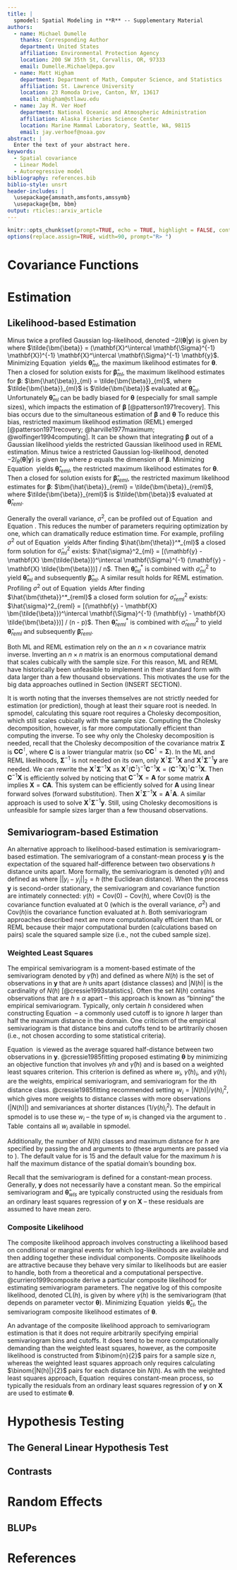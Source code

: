 ```yaml
---
title: |
  spmodel: Spatial Modeling in **R** -- Supplementary Material
authors:
  - name: Michael Dumelle
    thanks: Corresponding Author
    department: United States
    affiliation: Environmental Protection Agency
    location: 200 SW 35th St, Corvallis, OR, 97333
    email: Dumelle.Michael@epa.gov
  - name: Matt Higham
    department: Department of Math, Computer Science, and Statistics
    affiliation: St. Lawrence University
    location: 23 Romoda Drive, Canton, NY, 13617
    email: mhigham@stlawu.edu
  - name: Jay M. Ver Hoef
    department: National Oceanic and Atmospheric Administration
    affiliation: Alaska Fisheries Science Center
    location: Marine Mammal Laboratory, Seattle, WA, 98115
    email: jay.verhoef@noaa.gov
abstract: |
  Enter the text of your abstract here.
keywords:
  - Spatial covariance
  - Linear Model
  - Autoregressive model
bibliography: references.bib
biblio-style: unsrt
header-includes: |
  \usepackage{amsmath,amsfonts,amssymb}
  \usepackage{bm, bbm}
output: rticles::arxiv_article
---
```


```r
knitr::opts_chunk$set(prompt=TRUE, echo = TRUE, highlight = FALSE, continue = " + ", comment = "")
options(replace.assign=TRUE, width=90, prompt="R> ")
```

# Covariance Functions

# Estimation

## Likelihood-based Estimation

Minus twice a profiled Gaussian log-likelihood, denoted $-2l(\bm{\theta} | \mathbf{y})$ is given by 
\begin{equation}\label{eq:ml-lik}
  -2l(\bm{\theta} | \mathbf{y}) = \ln{|\mathbf{\Sigma}|} + (\mathbf{y} - \mathbf{X} \tilde{\bm{\beta}})^\intercal \mathbf{\Sigma}^{-1} (\mathbf{y} - \mathbf{X} \tilde{\bm{\beta}}) + n \ln{2\pi},
\end{equation}
where $\tilde{\bm{\beta}} = (\mathbf{X}^\intercal \mathbf{\Sigma}^{-1} \mathbf{X})^{-1} \mathbf{X}^\intercal \mathbf{\Sigma}^{-1} \mathbf{y}$. Minimizing Equation$~$\ref{eq:ml-lik} yields $\bm{\hat{\theta}}_{ml}$, the maximum likelihood estimates for $\bm{\theta}$. Then a closed for solution exists for $\bm{\hat{\beta}}_{ml}$, the maximum likelihood estimates for $\bm{\beta}$: $\bm{\hat{\beta}}_{ml} = \tilde{\bm{\beta}}_{ml}$, where $\tilde{\bm{\beta}}_{ml}$ is $\tilde{\bm{\beta}}$ evaluated at $\bm{\hat{\theta}}_{ml}$. Unfortunately $\bm{\hat{\theta}}_{ml}$ can be badly biased for $\bm{\theta}$ (especially for small sample sizes), which impacts the estimation of $\bm{\beta}$ [@patterson1971recovery]. This bias occurs due to the simultaneous estimation of $\bm{\beta}$ and $\bm{\theta}$ To reduce this bias, restricted maximum likelihood estimation (REML) emerged [@patterson1971recovery; @harville1977maximum; @wolfinger1994computing]. It can be shown that integrating $\bm{\beta}$ out of a Gaussian likelihood yields the restricted Gaussian likelihood used in REML estimation. Minus twice a restricted Gaussian log-likelihood, denoted $-2l_R(\bm{\theta} | \mathbf{y})$ is given by 
\begin{equation}\label{eq:reml-lik}
  -2l_R(\bm{\theta} | \mathbf{y}) = -2l(\bm{\theta} | \mathbf{y})  + \ln{|\mathbf{X}^\intercal \mathbf{\Sigma}^{-1} \mathbf{X}|} - p \ln{2\pi} ,
\end{equation}
where $p$ equals the dimension of $\bm{\beta}$. Minimizing Equation$~$\ref{eq:reml-lik} yields $\bm{\hat{\theta}}_{reml}$, the restricted maximum likelihood estimates for $\bm{\theta}$. Then a closed for solution exists for $\bm{\hat{\beta}}_{reml}$, the restricted maximum likelihood estimates for $\bm{\beta}$: $\bm{\hat{\beta}}_{reml} = \tilde{\bm{\beta}}_{reml}$, where $\tilde{\bm{\beta}}_{reml}$ is $\tilde{\bm{\beta}}$ evaluated at $\bm{\hat{\theta}}_{reml}$.

Generally the overall variance, $\sigma^2$, can be profiled out of Equation$~$\ref{eq:ml-lik} and Equation$~$\ref{eq:reml-lik}. This reduces the number of parameters requiring optimization by one, which can dramatically reduce estimation time. For example, profiling $\sigma^2$ out of Equation$~$\ref{eq:ml-lik} yields
\begin{equation}\label{eq:ml-plik}
  -2l^*(\bm{\theta}^* | \mathbf{y}) = \ln{|\mathbf{\Sigma^*}|} + n\ln[(\mathbf{y} - \mathbf{X} \tilde{\bm{\beta}})^\intercal \mathbf{\Sigma}^{-1} (\mathbf{y} - \mathbf{X} \tilde{\bm{\beta}})] + n + n\ln{2\pi / n}.
\end{equation}
After finding $\hat{\bm{\theta}}^*_{ml}$ a closed form solution for $\hat{\sigma}^2_{ml}$ exists: $\hat{\sigma}^2_{ml} = [(\mathbf{y} - \mathbf{X} \bm{\tilde{\beta}})^\intercal \mathbf{\Sigma}^{-1} (\mathbf{y} - \mathbf{X} \tilde{\bm{\beta}})] / n$. Then $\bm{\hat{\theta}}^*_{ml}$ is combined with $\hat{\sigma}^2_{ml}$ to yield $\bm{\hat{\theta}}_{ml}$ and subsequently $\bm{\hat{\beta}}_{ml}$. A similar result holds for REML estimation. Profiling $\sigma^2$ out of Equation$~$\ref{eq:reml-lik} yields
\begin{equation}\label{eq:reml-plik}
  -2l_R^*(\bm{\theta}^* | \mathbf{y}) = \ln{|\mathbf{\Sigma^*}|} + (n - p)\ln[(\mathbf{y} - \mathbf{X} \tilde{\bm{\beta}})^\intercal \mathbf{\Sigma}^{-1} (\mathbf{y} - \mathbf{X} \tilde{\bm{\beta}})] + (n - p) + (n - p)\ln2\pi / (n - p).
\end{equation}
After finding $\hat{\bm{\theta}}^*_{reml}$ a closed form solution for $\hat{\sigma}^2_{reml}$ exists: $\hat{\sigma}^2_{reml} = [(\mathbf{y} - \mathbf{X} \bm{\tilde{\beta}})^\intercal \mathbf{\Sigma}^{-1} (\mathbf{y} - \mathbf{X} \tilde{\bm{\beta}})] / (n - p)$. Then $\bm{\hat{\theta}}^*_{reml}$ is combined with $\hat{\sigma}^2_{reml}$ to yield $\bm{\hat{\theta}}_{reml}$ and subsequently $\bm{\hat{\beta}}_{reml}$.

Both ML and REML estimation rely on the an $n \times n$ covariance matrix inverse. Inverting an $n \times n$ matrix is an enormous computational demand that scales cubically with the sample size. For this reason, ML and REML have historically been unfeasible to implement in their standard form with data larger than a few thousand observations. This motivates the use for the big data approaches outlined in Section$~$(INSERT SECTION).

It is worth noting that the inverses themselves are not strictly needed for estimation (or prediction), though at least their square root is needed. In spmodel, calculating this square root requires a Cholesky decomposition, which still scales cubically with the sample size. Computing the Cholesky decomposition, however, is far more computationally efficient than computing the inverse. To see why only the Cholesky decomposition is needed, recall that the Cholesky decomposition of the covariance matrix $\mathbf{\Sigma}$ is $\mathbf{C}\mathbf{C}^\intercal$, where $\mathbf{C}$ is a lower triangular matrix (so $\mathbf{C}\mathbf{C}^\intercal = \mathbf{\Sigma}$). In the ML and REML likelihoods, $\mathbf{\Sigma}^{-1}$ is not needed on its own, only $\mathbf{X}^\intercal \mathbf{\Sigma}^{-1} \mathbf{X}$ and $\mathbf{X}^\intercal \mathbf{\Sigma}^{-1} \mathbf{y}$ are needed. We can rewrite the $\mathbf{X}^\intercal \mathbf{\Sigma}^{-1} \mathbf{X}$ as $\mathbf{X}^\intercal (\mathbf{C}^\intercal)^{-1} \mathbf{C}^{-1} \mathbf{X} = (\mathbf{C}^{-1} \mathbf{X})^\intercal \mathbf{C}^{-1} \mathbf{X}$. Then $\mathbf{C}^{-1} \mathbf{X}$ is efficiently solved by noticing that $\mathbf{C}^{-1} \mathbf{X} = \mathbf{A}$ for some matrix $\mathbf{A}$ implies $\mathbf{X} = \mathbf{C} \mathbf{A}$. This system can be efficiently solved for $\mathbf{A}$ using linear forward solves (forward substitution). Then $\mathbf{X}^\intercal \mathbf{\Sigma}^{-1} \mathbf{X} = \mathbf{A}^\intercal \mathbf{A}$. A similar approach is used to solve $\mathbf{X}^\intercal \mathbf{\Sigma}^{-1} \mathbf{y}$. Still, using Cholesky decomositions is unfeasible for sample sizes larger than a few thousand observations.

## Semivariogram-based Estimation

An alternative approach to likelihood-based estimation is semivariogram-based estimation. The semivariogram of a constant-mean process $\mathbf{y}$ is the expectation of the squared half-difference between two observations $h$ distance units apart. More formally, the semivariogram is denoted $\gamma(h)$ and defined as
\begin{equation}\label{eq:sv}
  \gamma(h) = \text{E}(y_i - y_j)^2 / 2 ,
\end{equation}
where $||y_i - y_j||_2 = h$ (the Euclidean distance). When the process $\mathbf{y}$ is second-order stationary, the semivariogram and covariance function are intimately connected: $\gamma(h) = \text{Cov}(0) - \text{Cov}(h)$, where $\text{Cov}(0)$ is the covariance function evaluated at 0 (which is the overall variance, $\sigma^2$) and $\text{Cov}(h)$is the covariance function evaluated at $h$. Both semivariogram approaches described next are more computationally efficient than ML or REML because their major computational burden (calculations based on pairs) scale the squared sample size (i.e., not the cubed sample size).

### Weighted Least Squares

The empirical semivariogram is a moment-based estimate of the semivariogram denoted by $\hat{\gamma}(h)$ and defined as
\begin{equation}\label{eq:esv}
  \hat{\gamma}(h) = \frac{1}{2|N(h)|} \sum_{N(h)} (y_i - y_j)^2, 
\end{equation}
where $N(h)$ is the set of observations in $\mathbf{y}$ that are $h$ units apart (distance classes) and $|N(h)|$ is the cardinality of $N(h)$ [@cressie1993statistics]. Often the set $N(h)$ contains observations that are $h \pm \alpha$ apart -- this approach is known as "binning" the empirical semivariogram. Typically, only certain $h$ considered when constructing Equation$~$\ref{eq:esv} -- a commonly used cutoff is to ignore $h$ larger than half the maximum distance in the domain. One criticism of the empirical semivariogram is that distance bins and cutoffs tend to be artitrarily chosen (i.e., not chosen according to some statistical criteria).

Equation$~$\eqref{eq:esv} is viewed as the average squared half-distance between two observations in $\mathbf{y}$. @cressie1985fitting proposed estimating $\bm{\theta}$ by minimizing an objective function that involves $\gamma{h}$ and $\hat{\gamma}(h)$ and is based on a weighted least squares criterion. This criterion is defined as
\begin{equation}\label{eq:svwls}
  \sum_i w_i [\hat{\gamma}(h)_i - \gamma(h)_i]^2,
\end{equation}
where $w_i$, $\hat{\gamma}(h)_i$, and $\gamma(h)_i$ are the weights, empirical semivariogram, and semivariogram for the $i$th distance class. @cressie1985fitting recommended setting $w_i = |N(h)| / \gamma(h)_i^2$, which gives more weights to distance classes with more observations ($|N(h)|$) and semivariances at shorter distances ($1 / \gamma(h)_i^2$). The default in spmodel is to use these $w_i$ -- the type of $w_i$ is changed via the \texttt{weights} argument to \texttt{splm()}. Table$~$\ref{tab:weights} contains all $w_i$ available in spmodel. 
\begin{table}\label{tab:weights}
  \centering
  \begin{tabular}{c|c|c}
  \hline
  $w_i$ Name & $w_i$ Form & \texttt{weight = } \\
  Cressie & $|N(h)| / \gamma(h)_i^2$ & \texttt{"cressie"} \\
  Cressie (Denominator) Root & $|N(h)| / \gamma(h)_i$ & \texttt{"cressie-droot"} \\
  Cressie No Pairs & $1 / \gamma(h)_i^2$ & \texttt{"cressie-nopairs"} \\
  Cressie (Denominator) Root No Pairs & $1 / \gamma(h)_i$ & \texttt{"cressie-droot-nopairs"} \\
  Pairs & $|N(h)|$ & \texttt{"pairs"} \\
  Pairs Inverse Distance & $|N(h)| / h^2$ & \texttt{"pairs-invd"} \\
  Pairs Inverse (Root) Distance & $|N(h)| / h$ & \texttt{"pairs-invsd"} \\
  Ordinary Least Squares & 1 & \texttt{ols}
  \end{tabular}
  \caption{spmodel table weights}
\end{table}
Additionally, the number of $N(h)$ classes and maximum distance for $h$ are specified by passing the \texttt{bins} and \texttt{cutoff} arguments to \texttt{splm()} (these arguments are passed via \texttt{...} to \texttt{esv()}). The default value for \texttt{bins} is 15 and the default value for the maximum $h$ is half the maximum distance of the spatial domain's bounding box.

Recall that the semivariogram is defined for a constant-mean process. Generally, $\mathbf{y}$ does not necessarily have a constant mean. So the empirical semivariogram and $\bm{\hat{\theta}}_{wls}$ are typically constructed using the residuals from an ordinary least squares regression of $\mathbf{y}$ on $\mathbf{X}$ -- these residuals are assumed to have mean zero.

### Composite Likelihood

The composite likelihood approach involves constructing a likelihood based on conditional or marginal events for which log-likelihoods are available and then adding together these individual components. Composite likelihoods are attractive because they behave very similar to likelihoods but are easier to handle, both from a theoretical and a computational perspective. @curriero1999composite derive a particular composite likelihood for estimating semivariogram parameters. The negative log of this composite likelihood, denoted $\text{CL}(h)$, is given by
\begin{equation}\label{eq:svcl}
  \text{CL}(h) = \sum_{i = 1}^{n - 1} \sum_{j > i} \left( \frac{(y_i - y_j)^2}{2\gamma(h)} + \ln(\gamma(h)) \right)
\end{equation}
where $\gamma(h)$ is the semivariogram (that depends on parameter vector $\bm{\theta}$). Minimizing Equation$~$\ref{eq:svcl} yields $\bm{\hat{\theta}}_{cl}$, the semivariogram composite likelihood estimates of $\bm{\theta}$.

An advantage of the composite likelihood approach to semivariogram estimation is that it does not require arbitrarily specifying empirial semivariogram bins and cutoffs. It does tend to be more computationally demanding than the weighted least squares, however, as the composite likelihood is constructed from $\binom{n}{2}$ pairs for a sample size $n$, whereas the weighted least squares approach only requires calculating $\binom{|N(h)|}{2}$ pairs for each distance bin $N(h)$. As with the weighted least squares approach, Equation$~$\ref{eq:svcl} requires constant-mean process, so typically the residuals from an ordinary least squares regression of $\mathbf{y}$ on $\mathbf{X}$ are used to estimate $\bm{\theta}$.

# Hypothesis Testing

## The General Linear Hypothesis Test

## Contrasts

# Random Effects

## BLUPs

# References {.unnumbered}
